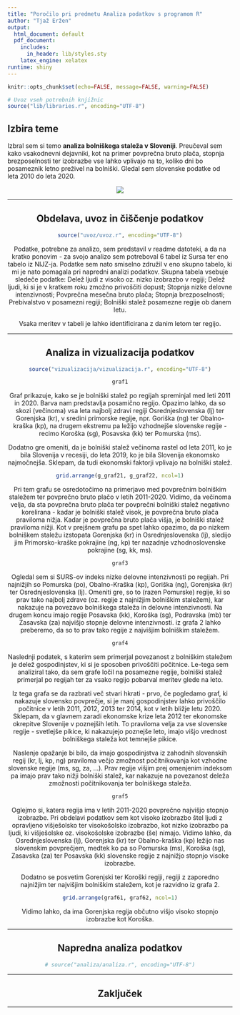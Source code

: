 ```yaml
---
title: "Poročilo pri predmetu Analiza podatkov s programom R"
author: "Tjaž Eržen"
output:
  html_document: default
  pdf_document:
    includes:
      in_header: lib/styles.sty
    latex_engine: xelatex
runtime: shiny
---
```


```r
knitr::opts_chunk$set(echo=FALSE, message=FALSE, warning=FALSE)

# Uvoz vseh potrebnih knjižnic
source("lib/libraries.r", encoding="UTF-8")
```


## Izbira teme

Izbral sem si temo **analiza bolniškega staleža v Sloveniji**. Preučeval sem kako vsakodnevni dejavniki, kot na primer povprečna bruto plača, stopnja brezposelnosti ter izobrazbe vse lahko vplivajo na to, koliko dni bo posameznik letno preživel na bolniški. Gledal sem slovenske podatke od leta 2010 do leta 2020.

<center>
![](slike/na-bolniski.png)

***

## Obdelava, uvoz in čiščenje podatkov

```r
source("uvoz/uvoz.r", encoding="UTF-8")
```

Podatke, potrebne za analizo, sem predstavil v readme datoteki, a da na kratko ponovim - za svojo analizo sem potreboval 6 tabel iz Sursa ter eno tabelo iz NIJZ-ja. Podatke sem nato smiselno združil v eno skupno tabelo, ki mi je nato pomagala pri napredni analizi podatkov. Skupna tabela vsebuje sledeče podatke: Delež ljudi z visoko oz. nizko izobrazbo v regiji; Delež ljudi, ki si je v kratkem roku zmožno privoščiti dopust; Stopnja nizke delovne intenzivnosti; Povprečna mesečna bruto plača; Stopnja brezposelnosti; Prebivalstvo v posamezni regiji; Bolniški stalež posamezne regije ob danem letu.

Vsaka meritev v tabeli je lahko identificirana z danim letom ter regijo.

***

## Analiza in vizualizacija podatkov

```r
source("vizualizacija/vizualizacija.r", encoding="UTF-8")
```

```r
graf1
```

Graf prikazuje, kako se je bolniški stalež po regijah spreminjal med leti 2011 in 2020. Barva nam predstavlja posamično regijo. Opazimo lahko, da so skozi (večinoma) vsa leta najbolj zdravi regiji Osrednjeslovenska (lj) ter Gorenjska (kr), v sredini primorske regije, npr. Goriška (ng) ter Obalno-kraška (kp), na drugem ekstremu pa ležijo vzhodnejše slovenske regije - recimo Koroška (sg), Posavska (kk) ter Pomurska (ms).

Dodatno gre omeniti, da je bolniški stalež večinoma rastel od leta 2011, ko je bila Slovenija v recesiji, do leta 2019, ko je bila Slovenija ekonomsko najmočnejša. Sklepam, da tudi ekonomski faktorji vplivajo na bolniški stalež.

```r
grid.arrange(g_graf21, g_graf22, ncol=1)
```

Pri tem grafu se osredotočimo na primerjavo med povprečnim bolniškim staležem ter povprečno bruto plačo v letih 2011-2020. Vidimo, da večinoma velja, da sta povprečna bruto plača ter povprečni bolniški stalež negativno korelirana - kadar je bolniški stalež visok, je povprečna bruto plača praviloma nižja. Kadar je povprečna bruto plača višja, je bolniški stalež praviloma nižji. Kot v prejšnem grafu pa spet lahko opazimo, da po nizkem bolniškem staležu izstopata Gorenjska (kr) in Osrednjeslovenska (lj), sledijo jim Primorsko-kraške pokrajine (ng, kp) ter nazadnje vzhodnoslovenske pokrajine (sg, kk, ms).


```r
graf3
```

Ogledal sem si SURS-ov indeks nizke delovne intenzivnosti po regijah. Pri najnižjih so Pomurska (po), Obalno-Kraška (kp), Goriška (ng), Gorenjska (kr) ter Osrednjeslovenska (lj). Omeniti gre, so to (razen Pomurske) regije, ki so prav tako najbolj zdrave (oz. regije z najnižjim bolniškim staležem), kar nakazuje na povezavo bolniškega staleža in delovne intenzivnosti. Na drugem koncu imajo regije Posavska (kk), Koroška (sg), Podravska (mb) ter Zasavska (za) najvišjo stopnje delovne intenzivnosti. iz grafa 2 lahko preberemo, da so to prav tako regije z najvišjim bolniškim staležem.

```r
graf4
```

Naslednji podatek, s katerim sem primerjal povezanost z bolniškim staležem je delež gospodinjstev, ki si je sposoben privoščiti počitnice. Le-tega sem analiziral tako, da sem grafe ločil na posamezne regije, bolniški stalež primerjal po regijah ter za vsako regijo pobarval meritev glede na leto. 

Iz tega grafa se da razbrati več stvari hkrati - prvo, če pogledamo graf, ki nakazuje slovensko povprečje, si je manj gospodinjstev lahko privoščilo počitnice v letih 2011, 2012, 2013 ter 2014, kot v letih bližje letu 2020. Sklepam, da v glavnem zaradi ekonomske krize leta 2012 ter ekonomske okrepitve Slovenije v poznejših letih. To praviloma velja za vse slovenske regije - svetlejše pikice, ki nakazujejo poznejše leto, imajo višjo vrednost bolniškega staleža kot temnejše pikice.

Naslenje opažanje bi bilo, da imajo gospodinjstva iz zahodnih slovenskih regij (kr, lj, kp, ng) praviloma večjo zmožnost počitnikovanja kot vzhodne slovenske regije (ms, sg, za, ...). Prav regije višjim prej omenjenim indeksom pa imajo prav tako nižji bolniški stalež, kar nakazuje na povezanost deleža zmožnosti počitnikovanja ter bolniškega staleža. 

```r
graf5
```

Oglejmo si, katera regija ima v letih 2011-2020 povprečno najvišjo stopnjo izobrazbe. Pri obdelavi podatkov sem kot visoko izobrazbo štel ljudi z opravljeno višješolsko ter visokošolsko izobrazbo,
kot nizko izobrazbo pa ljudi, ki višješolske oz. visokošolske izobrazbe (še) nimajo. Vidimo lahko, da Osrednjeslovenska (lj), Gorenjska (kr) ter Obalno-kraška (kp) ležijo nas slovenskim povprečjem,
medtek ko pa so Pomurska (ms), Koroška (sg), Zasavska (za) ter Posavska (kk) slovenske regije z najnižjo stopnjo visoke izobrazbe.

Dodatno se posvetim Gorenjski ter Koroški regiji, regiji z zaporedno najnižjim ter najvišjim bolniškim staležem, kot je razvidno iz grafa 2.

```r
grid.arrange(graf61, graf62, ncol=1)
```

Vidimo lahko, da ima Gorenjska regija občutno višjo visoko stopnjo izobrazbe kot Koroška.


***

## Napredna analiza podatkov

```r
# source("analiza/analiza.r", encoding="UTF-8")
```



***

## Zaključek



***
